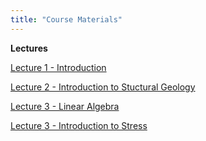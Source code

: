 ```yaml
---
title: "Course Materials"
---
```


**Lectures**

[Lecture 1 - Introduction](./slides/Lecture1-Introduction_Petroleum_Geomechanics.qmd)

[Lecture 2 - Introduction to Stuctural Geology](./slides/Lecture2-Introduction_Structural_Geology.qmd)

[Lecture 3 - Linear Algebra](./slides/Lecture3-Linear_Algebra.qmd)

[Lecture 3 - Introduction to Stress](./slides/Lecture4-Introduction_to_Stress.qmd)

